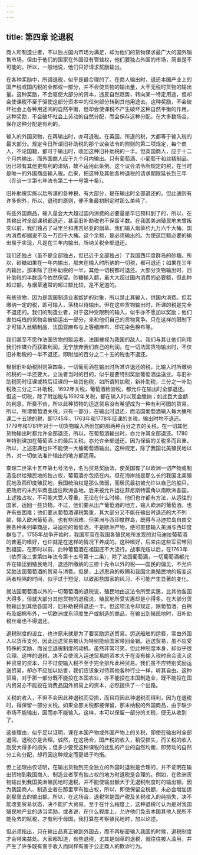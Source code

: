 ```yaml
---
---
---
```

title: 第四章 论退税
---

商人和制造业者，不以独占国内市场为满足，却为他们的货物谋求最广大的国外销售市场。但由于他们的国家在外国没有管辖权，他们要独占外国的市场，简直是不可能的。所以，一般地说，他们只好请求奖励输出。

在各种奖励中，所谓退税，似乎是最合理的了。在商人输出时，退还本国产业上的国产税或国内税的全部或一部分，并不会使货物的输出量，大干无税时货物的输出量。这种奖励，不会驱使大部分的资本，违反自然趋势，转向某一特定用途，但却会使课税不至于驱使这部分资本中的任何部分转到其他用途去。这种奖励，不会破坏社会上各种用途间的自然平衡，但却会使课税不产生破坏这种自然平衡的作用。这种奖励，不会破坏社会上劳动的自然分配，而会保存这种分配。在大多数场合，保存这种分配是有利的。

输入的外国货物，在再输出时，亦可退税。在英国，所退的税，大都等于输入税的最大部分。规定今日所谓旧补助税的那个议会法令的附则的第二项规定，每个商人，不论国籍，都可于输出时，收回这种旧补助税的一半。但英国商人，应于十二个月内输出，而外国商人应于九个月内输出。只有葡萄酒、小葡萄干和丝精制品。因已领有其他更有利的津贴，故不适用此条例。这个议会法令所规定的税，在当时是唯一的外国商品输入税。后来，把这种及其他各种退税的请求期限延长到三年（乔治一世第七年法令第二十一号第十条）。

旧补助税实施以后所课的各种税，有大部分，是在输出时全部退还的。但此通则有许多例外，所以，退税的原则，便不象最初制定时那么单纯了。

有些外国商品，输入量会大大超过国内消费的必要量是早已预料到了的，所以，在其输出时全部课税都退还，甚至旧补助税也不保留半数。在我国美洲殖民地未曾叛变以前，我们独占了马里兰和弗吉尼亚的烟草。我们输入烟草约九万六千大桶，国内消费却据说不及一万四千大桶。这个余额，是必须输出的。为使这巨额必要的输出易于实现，凡是在三年内输出，所纳关税全部退还。

我们还独占（虽不是全部独占，但已近于全部独占）了我国西印度群岛的砂糖。所以，砂糖如果在一年内输出，那末在输入时所纳的一切税，都可退还；如果在三年内输出，那末除了旧补助税的一半，其他一切税都可退还。大部分货物输出时，旧补助税的半数迄今依然保留。砂糖输入额，虽大大超过国内消费的必要额，但此种超过额，与烟草通常的超过额比较，是不足道的。

有些货物，因为是我国制造业者嫉妒的对象，所以禁止其输入，供国内消费。但若缴纳一定的税，即可输入，落栈以待输出。但在这些货物输出时，所课的税是完全不退还的。我们的制造业者，对于这种受限制的输入，似乎亦不愿加以奖励；他们害怕屯栈的货物会被偷运出一部分，来和他们自己的货物竞争。只在这样的限制下才可输入丝精制品、法国亚麻布与上等细麻布、印花染色棉布等。

我们甚至不愿作法国货物的贩运者。法国被视为我国的敌人。我们与其让他们利用我们作媒介而获取利润，无宁放弃我们自己的利润。在一切法国货物输出时，不仅旧补助税的一半不退还，即附加的百分之二十五的税也不退还。

根据旧补助税附则第四条，一切葡萄酒在输出时所准许退还的税，比输入时所缴纳的税的一半还要大。立法者当时的目的，似乎是要特别奖励葡萄酒运送业。与旧补助税同时征课或稍后征课的一些其他税，如所谓附加税，新补助税，三分之一补助税及三分之二补助税，1692年关税，葡萄酒检验税，都允许在输出时全部退还。但这一切税，除了附加税与1692年关税，都在输入时以现金缴纳；如此巨大金额的利息，所费不赀，所以此种货物的运送贸易没有希望成为一种有利可图的贸易。所以，所谓葡萄酒关税，只有一部分，在输出时退还，而法国葡萄酒输入每大桶所课二十五镑的税，即1745年、1763年和1778年征课的关税，输出时均不退还。1779年和1781年对于一切货物输入所附加的那两种百分之五的关税，在一切其他货物输出时都允许全部退还，所以，在葡萄酒输出时，亦允许其全部退还。1780年特别课加在葡萄酒上的最后关税，亦允许全部退还。因为保留的关税多而且重，所以，上述恩典也许不能使一大桶葡萄酒输出。这种规定，除了我国北美殖民地以外，对一切依法准许输出的地方都适用。

查理二世第十五年第七号法令，名为贸易奖励法，使英国有了以欧洲一切产物或制造品供给殖民地的独占权，葡萄酒亦包括在内。但在海岸线是那么长的我国北美殖民地及西印度殖民地，我国统治权是那么微弱，而居民最初被允许以自己的船只，把政府的未列举商品运往欧洲各地，后来被允许运往菲尼斯特雷角以南欧洲各国，上述独占权，不可能大受人尊重，无论在什么时候，他们也许都有方法，从运往的国家，运回一些货物。不过，他们要从出产葡萄酒的地方，输入欧洲的葡萄酒，也许有些困难；他们要从葡萄酒课税繁重，其大部分又不能在输出时退还的大不列颠，输入欧洲葡萄酒，也有些困难。但美洲与西印度群岛，既得与马迪拉岛自由交换各种未列举商品，马迪拉的葡萄酒，不是欧洲产物，便可直接输入美洲与西印度群岛了。1755年战争开始时，我国军官在我国各殖民地所发现的对马迪拉葡萄酒的普遍的嗜好，也许就是在这样的情况下养成的。这种嗜好，后来由这些军官带回到祖国，在那时以前，此种葡萄酒在祖国还不大流行。战事完结以后，在1763年（依乔治三世第四年法令第十五号第十二条），除了法国葡萄酒，一切葡萄酒都允许在输出到殖民地时，退还所缴纳的三镑十先令以外的税——国民的偏见，不允许奖励法国葡萄酒的贸易与消费。但是，上述恩典的敕赐和我国北美殖民地的叛变这两者相隔的时间，似乎过于短促，以致那些国家的风习，不可能产生显著的变化。

就法国葡萄酒以外的一切葡萄酒的退税说，殖民地由这法令所受实惠，比其他各国大得多，但就大部分其他货物的退税说，殖民地所受实惠却是小得多。在大部分货物输出到其他各国时，旧补助税得退还一半。但这项法令却规定，除葡萄酒、白棉布及细棉布外，一切欧洲或东印度生产或制造的商品，在输出到殖民地时，旧补助税丝毫也不得退还。

退税制度的设立，也许原来就是为了要奖励运送贸易。运送船舶的运费，常由外国人以货币支付，因此运送贸易被认为特别能给国家带回金银。运送贸易，虽不应受特殊的奖励，而设立退税制度的动机，虽然非常可笑，但此种制度本身，却似乎很合理。这样的退税，决不会使流入运送贸易的资本大于在没有输入税时自会流入这种贸易的资本，只不过使输入税不至于完全排斥此种贸易。我们虽不应特别奖励运送贸易，却亦不应加以妨害，我们应该象对待其他各种行业一样，听其自由。这种贸易，对于那一部分既不能投在本国农业，亦不能投在本国制造业，既不能投在国内贸易亦不能投在消费品国外贸易上的资本，必然提供了一个出路。

关税的收入，不但不会因此种退税而受损，而且将因此种退税而得利，因为在退税时，得保留一部分关税。如果全部关税都被保留，那末纳税的外国商品，由于缺少市场不能输出，因而亦不能输入。这样，本可以保留一部分的关税，便无从收到了。

这些理由，似乎足以证明，课在本国产物或外国产物上的关税，即使在输出时全部退回，退税亦是合理。诚然，在这场合，国产税的收入，稍受损失，而关税的收入则受大得多的损失；但多少要受这种课税的扰乱的产业的自然均衡，即劳动的自然分工和分配，却将因这种规定而更趋于均衡。

但上述理由仅证明，在输出货物到完全独立的外国时退税是合理的，并不证明在输出货物到我国商人、制造业者享有独占权的地方时退税是合理的。例如，在欧洲货物输出到我国美洲殖民地时退税，并不能使输出额大于无退税制度时的输出额。因为我国商人、制造业者在那里享有独占权，所以，即使保留全税额，未必会增加运到那里去的输出额。所以，在这场合，退税常是国产税及关税收入的纯损失，决不能改变贸易状态，决不能扩大贸易。至于在什么程度上，这种退税可认为是对我国殖民地产业的适当奖励，或者说，在什么程度上，允许他们免去本国其他人民所不能免去的赋税，才有利于母国，我打算在考察殖民地时，加以论述。

但必须指出，只在输出品真正输到外国去，而不再秘密输入我国的时候，退税制度才会带来益处。大家都知道，有些退税，尤其是烟草的退税，就往往被人滥用，并产生了许多既有害于收入而同样有害于公正商人的欺诈行为。
